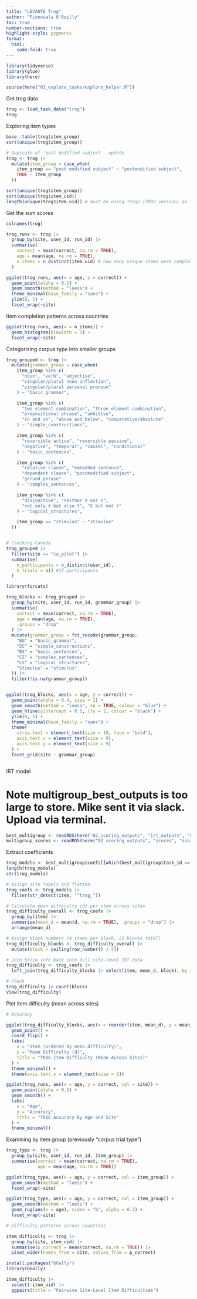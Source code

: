 ```yaml
---
title: "LEVANTE Trog"
author: "Fionnuala O'Reilly"
toc: true
number-sections: true
highlight-style: pygments
format:
  html: 
    code-fold: true
---
```


```r
library(tidyverse)
library(glue)
library(here)

source(here("03_explore_tasks/explore_helper.R"))
```

Get trog data

```r
trog <- load_task_data("trog")
trog
```

Exploring item types

```r
base::table(trog$item_group)
sort(unique(trog$item_group))

# Dupicate of 'post modified subject - update
trog <- trog |>
  mutate(item_group = case_when(
    item_group == "post modified subject" ~ "postmodified subject",
    TRUE ~ item_group
  ))

sort(unique(trog$item_group))
sort(unique(trog$item_uid))
length(unique(trog$item_uid)) # must be using Trog2 (2003 version) as Trog1 only has 80 items

```

Get the sum scores

```r

colnames(trog)

trog_runs <- trog |>
  group_by(site, user_id, run_id) |>
  summarise(
    correct = mean(correct, na.rm = TRUE),  
    age = mean(age, na.rm = TRUE),          
    n_items = n_distinct(item_uid) # how many unique items were completed
  )

ggplot(trog_runs, aes(x = age, y = correct)) +
  geom_point(alpha = 0.5) +
  geom_smooth(method = "loess") +
  theme_minimal(base_family = "sans") +
  ylim(0, 1) +
  facet_wrap(~site)

```

Item completion patterns across countries

```r

ggplot(trog_runs, aes(x = n_items)) +
  geom_histogram(binwidth = 1) +
  facet_wrap(~site)

```

Categorizing corpus type into smaller groups

```r

trog_grouped <- trog |>
  mutate(grammar_group = case_when(
    item_group %in% c(
      "noun", "verb", "adjective", 
      "singular/plural noun inflection", 
      "singular/plural personal pronoun"
    ) ~ "basic_grammar",

    item_group %in% c(
      "two element combination", "three element combination",
      "prepositional phrase", "additive",
      "in and on", "above and below", "comparative/absolute"
    ) ~ "simple_constructions",

    item_group %in% c(
      "reversible active", "reversible passive",
      "negative", "temporal", "causal", "conditional"
    ) ~ "basic_sentences",

    item_group %in% c(
      "relative clause", "embedded sentence",
      "dependent clause", "postmodified subject",
      "gerund phrase"
    ) ~ "complex_sentences",

    item_group %in% c(
      "disjunctive", "neither X nor Y",
      "not only X but also Y", "X but not Y"
    ) ~ "logical_structures",

    item_group == "stimulus" ~ "stimulus"
  ))


# Checking Canada
trog_grouped |> 
  filter(site == "ca_pilot") |> 
  summarise(
    n_participants = n_distinct(user_id),
    n_trials = n() #27 participants
  )
```


```r
library(forcats)

trog_blocks <- trog_grouped |>
  group_by(site, user_id, run_id, grammar_group) |>
  summarise(
    correct = mean(correct, na.rm = TRUE),
    age = mean(age, na.rm = TRUE),
    .groups = "drop"
  ) |>
  mutate(grammar_group = fct_recode(grammar_group,
    "BG" = "basic_grammar",
    "SC" = "simple_constructions",
    "BS" = "basic_sentences",
    "CS" = "complex_sentences",
    "LS" = "logical_structures",
    "Stimulus" = "stimulus"
  )) |>
  filter(!is.na(grammar_group))


ggplot(trog_blocks, aes(x = age, y = correct)) + 
  geom_point(alpha = 0.4, size = 1) + 
  geom_smooth(method = "loess", se = TRUE, colour = "blue") + 
  geom_hline(yintercept = 0.5, lty = 2, colour = "black") + 
  ylim(0, 1) +
  theme_minimal(base_family = "sans") +
  theme(
    strip.text = element_text(size = 10, face = "bold"),
    axis.text.x = element_text(size = 9),
    axis.text.y = element_text(size = 9)
  ) +
  facet_grid(site ~ grammar_group)



```

IRT model

# Note multigroup_best_outputs is too large to store. Mike sent it via slack. Upload via terminal.

```r

best_multigroup <- readRDS(here("02_scoring_outputs", "irt_outputs", "multigroup_best_outputs.rds"))
multigroup_scores <- readRDS(here("02_scoring_outputs", "scores", "scores_multigroup.rds"))

```

Extract coefficients

```r

trog_models <- best_multigroup$coefs[[which(best_multigroup$task_id == "trog")]]
length(trog_models)
str(trog_models)

# Assign site labels and flatten
trog_coefs <- trog_models |> 
  filter(str_detect(item, "^trog_"))  

# Calculate mean difficulty (d) per item across sites
trog_difficulty_overall <- trog_coefs |>
  group_by(item) |>
  summarise(mean_d = mean(d, na.rm = TRUE), .groups = "drop") |>
  arrange(mean_d)

# Assign block numbers (4 items per block, 25 blocks total) 
trog_difficulty_blocks <- trog_difficulty_overall |>
  mutate(block = ceiling(row_number() / 4))

# Join block info back into full site-level IRT data
trog_difficulty <- trog_coefs |>
  left_join(trog_difficulty_blocks |> select(item, mean_d, block), by = "item")

# Check
trog_difficulty |> count(block)
View(trog_difficulty)


```

Plot item difficulty (mean across sites)

```r

# Accuracy

ggplot(trog_difficulty_blocks, aes(x = reorder(item, mean_d), y = mean_d)) +
  geom_point() +
  coord_flip() +
  labs(
    x = "Item (ordered by mean difficulty)",
    y = "Mean Difficulty (d)",
    title = "TROG Item Difficulty (Mean Across Sites)"
  ) +
  theme_minimal() +
  theme(axis.text.y = element_text(size = 6))

ggplot(trog_runs, aes(x = age, y = correct, col = site)) +
  geom_point(alpha = 0.5) +
  geom_smooth() +
  labs(
    x = "Age",
    y = "Accuracy",
    title = "TROG Accuracy by Age and Site"
  ) +
  theme_minimal()


```

Examining by item group (previously "corpus trial type")

```r

trog_type <- trog |>
  group_by(site, user_id, run_id, item_group) |>
  summarise(correct = mean(correct, na.rm = TRUE),
            age = mean(age, na.rm = TRUE))

ggplot(trog_type, aes(x = age, y = correct, col = item_group)) +
  geom_smooth(method = "loess") +
  facet_wrap(~site)

ggplot(trog_type, aes(x = age, y = correct, col = item_group)) +
  geom_smooth(method = "loess") +
  geom_rug(aes(x = age), sides = "b", alpha = 0.2) +
  facet_wrap(~site)

# Difficulty patterns across countries

item_difficulty <- trog |>
  group_by(site, item_uid) |>
  summarise(p_correct = mean(correct, na.rm = TRUE)) |>
  pivot_wider(names_from = site, values_from = p_correct)

install.packages("GGally")
library(GGally)

item_difficulty |>
  select(-item_uid) |>
  ggpairs(title = "Pairwise Site-Level Item Difficulties")


```